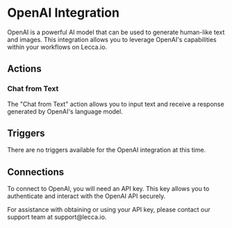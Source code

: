 
# OpenAI Integration

OpenAI is a powerful AI model that can be used to generate human-like text and images. This integration allows you to leverage OpenAI's capabilities within your workflows on Lecca.io.

## Actions

### Chat from Text

The "Chat from Text" action allows you to input text and receive a response generated by OpenAI's language model.

## Triggers

There are no triggers available for the OpenAI integration at this time.

## Connections

To connect to OpenAI, you will need an API key. This key allows you to authenticate and interact with the OpenAI API securely.

<Callout emoji="🔑" type="info">
  For assistance with obtaining or using your API key, please contact our
  support team at support@lecca.io.
</Callout>
